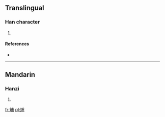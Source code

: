 ==Translingual==

===Han character===
{{Han char|rn=86|rad=火|as=07|sn=11|four=9382<sub>7</sub>|canj=火戈十月 (FIJB)}}

# {{defn|Han|sort=火07}}

====References====
* {{Han ref|kx=0671.150|dkj=19043|dj=1080.120|hdz=32203.110|uh=70F3|ud=28915|bh=D650|bd=54864}}

----

==Mandarin==

===Hanzi===
{{cmn-hanzi|pin=[[pǔ]] ([[pu3]])|wg=p'u<sup>3</sup>}}

# {{defn|lang=cmn|sort=火07}}

[[fr:烳]]
[[pl:烳]]